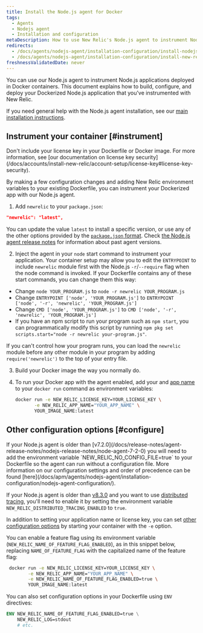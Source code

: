 ```yaml
---
title: Install the Node.js agent for Docker
tags:
  - Agents
  - Nodejs agent
  - Installation and configuration
metaDescription: How to use New Relic's Node.js agent to instrument Node.js applications deployed in Docker containers.
redirects:
  - /docs/agents/nodejs-agent/installation-configuration/install-nodejs-agent-docker
  - /docs/agents/nodejs-agent/installation-configuration/install-new-relic-nodejs-agent-docker
freshnessValidatedDate: never
---
```


You can use our Node.js agent to instrument Node.js applications deployed in Docker containers. This document explains how to build, configure, and deploy your Dockerized Node.js application that you've instrumented with New Relic.

If you need general help with the Node.js agent installation, see our [main installation instructions](/docs/apm/agents/nodejs-agent/installation-configuration/install-nodejs-agent).

## Instrument your container [#instrument]

<Callout variant="caution">
Don't include your license key in your Dockerfile or Docker image. For more information, see [our documentation on license key security](/docs/accounts/install-new-relic/account-setup/license-key#license-key-security).
</Callout>

By making a few configuration changes and adding New Relic environment variables to your existing Dockerfile, you can instrument your Dockerized app with our Node.js agent. 

1. Add `newrelic` to your `package.json`:

  ```json
  "newrelic": "latest",
  ```

  You can update the value `latest` to install a specific version, or use any of the other options provided by the [`package.json` format](https://docs.npmjs.com/files/package.json#dependencies). Check [the Node.js agent release notes](/docs/release-notes/agent-release-notes/nodejs-release-notes) for information about past agent versions.

2. Inject the agent in your `node` start command to instrument your application. Your container setup may allow you to edit the `ENTRYPOINT` to include `newrelic` module first with the Node.js `-r`/`--require` flag when the node command is invoked. If your Dockerfile contains any of these start commands, you can change them this way:

  * Change `node YOUR_PROGRAM.js` to `node -r newrelic YOUR_PROGRAM.js`
  * Change `ENTRYPOINT ['node', 'YOUR_PROGRAM.js']` to `ENTRYPOINT ['node', '-r', 'newrelic', 'YOUR_PROGRAM.js']`
  * Change `CMD ['node', 'YOUR_PROGRAM.js']` to `CMD ['node', '-r', 'newrelic', 'YOUR_PROGRAM.js']`
  * If you have an npm script to run your program such as `npm start`, you can programmatically modify this script by running `npm pkg set scripts.start="node -r newrelic your-program.js"`.

  If you can't control how your program runs, you can load the `newrelic` module before any other module in your program by adding `require('newrelic')` to the top of your entry file.

3. Build your Docker image the way you normally do.

4. To run your Docker app with the agent enabled, add your <InlinePopover type="licenseKey"/> and [app name](/docs/agents/manage-apm-agents/app-naming/name-your-application) to your `docker run` command as environment variables:

   ```bash
   docker run -e NEW_RELIC_LICENSE_KEY=YOUR_LICENSE_KEY \
          -e NEW_RELIC_APP_NAME="YOUR_APP_NAME" \
          YOUR_IMAGE_NAME:latest
   ```

<InstallFeedback/>

## Other configuration options [#configure]

<Callout variant="important">
 If your Node.js agent is older than [v7.2.0](/docs/release-notes/agent-release-notes/nodejs-release-notes/node-agent-7-2-0) you will need to add the environment variable `NEW_RELIC_NO_CONFIG_FILE=true` to your Dockerfile so the agent can run without a configuration file.  More information on our configuration settings and order of precedence can be found [here](/docs/apm/agents/nodejs-agent/installation-configuration/nodejs-agent-configuration/).

 If your Node.js agent is older than [v8.3.0](/docs/release-notes/agent-release-notes/nodejs-release-notes/node-agent-8-3-0) and you want to use [distributed tracing](/docs/understand-dependencies/distributed-tracing/get-started/introduction-distributed-tracing), you'll need to enable it by setting the environment variable `NEW_RELIC_DISTRIBUTED_TRACING_ENABLED` to `true`.
</Callout>

In addition to setting your application name or license key, you can set [other configuration options](/docs/agents/nodejs-agent/installation-configuration/nodejs-agent-configuration) by starting your container with the `-e` option.

You can enable a feature flag using its environment variable (`NEW_RELIC_NAME_OF_FEATURE_FLAG_ENABLED`), as in this snippet below, replacing `NAME_OF_FEATURE_FLAG` with the capitalized name of the feature flag:

```bash
 docker run -e NEW_RELIC_LICENSE_KEY=YOUR_LICENSE_KEY \
        -e NEW_RELIC_APP_NAME="YOUR_APP_NAME" \
        -e NEW_RELIC_NAME_OF_FEATURE_FLAG_ENABLED=true \
        YOUR_IMAGE_NAME:latest
```

You can also set configuration options in your Dockerfile using `ENV` directives:

```dockerfile
ENV NEW_RELIC_NAME_OF_FEATURE_FLAG_ENABLED=true \
    NEW_RELIC_LOG=stdout
    # etc.
```
